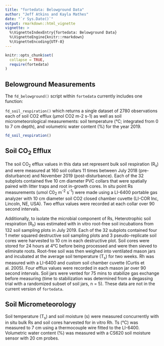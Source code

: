 ```yaml
---
title: "fortedata: Belowground Data"
author: "Jeff Atkins and Kayla Mathes"
date: "`r Sys.Date()`"
output: rmarkdown::html_vignette
vignette: >
  %\VignetteIndexEntry{fortedata: Belowground Data}
  %\VignetteEngine{knitr::rmarkdown}
  %\VignetteEncoding{UTF-8}
---
```


```r
knitr::opts_chunk$set(
  collapse = TRUE,
  require(fortedata)
)
```

## Belowground Measurements
The `fd_belowground()` script within `fortedata` currently includes one function:

`fd_soil_respiration()` which returns a single dataset of 2780 observations each of soil CO2 efflux (μmol CO2 m-2 s-1) as well as soil micrometeorological measurements: soil temperature (°C; integrated from 0 to 7 cm depth), and volumetric water content (%) for the year 2019.

```r
fd_soil_respiration()
```

## Soil CO~2~ Efflux
  
  The soil CO~2~ efflux values in this data set represent bulk soil respiration (R~s~) and were measured at 160 soil collars 11 times between July  2018 (pre-disturbance) and November 2019 (post-disturbance). Each of the 32 subplots contained five 10 cm diameter PVC collars that were spatially paired with litter traps and root in-growth cores. In situ point Rs measurements (umol C0~2~ m^-2^ s^-1^) were made using a LI-6400 portable gas analyzer with 10 cm diameter soil CO2 closed chamber cuvette (LI-COR Inc, Lincoln, NE, USA). Two efflux values were recorded at each collar over 90 second intervals.
  
  Additionally, to isolate the microbial component of Rs, Heterotrophic soil respiration (R~h~) was estimated with in vitro root-free soil incubations from 132 soil sampling plots in July 2019. Each of the 32 subplots contained four 1 meter squared destructive soil sampling plots and 3 pseudo-replicate soil cores were harvested to 10 cm in each destructive plot. Soil cores were stored for 24 hours at 4°C before being processed and were then sieved to eliminate roots. Root-free soil was then weighed into ventilated mason jars and incubated at the average soil temperature (T~s~) for two weeks. Rh was measured with a LI-6400 and custom soil chamber cuvette (Curtis et al. 2005). Four efflux values were recorded in each mason jar over 90 second intervals. Soil jars were vented for 75 mins to stabilize gas exchange before measuring (time to stabilization was determined from a degassing trial with a randomized subset of soil jars, n = 5). These data are not in the current version of `fortedata`.
 
## Soil Micrometeorology
Soil temperature (T~s~) and soil moisture (s) were measured concurrently with in situ bulk Rs and soil cores harvested for in vitro Rh. Ts (°C) was measured to 7 cm using a thermocouple wire fitted to the LI-6400. Volumetric water content (%) was measured with a CS620 soil moisture sensor with 20 cm probes.


